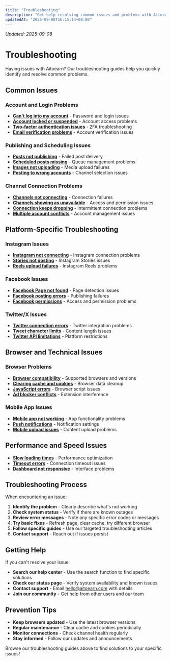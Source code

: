 ```yaml
---
title: "Troubleshooting"
description: "Get help resolving common issues and problems with Aitoearn"
updatedAt: "2025-09-08T16:15:14+08:00"
---
```

<!-- UPDATED_AT -->
_Updated: 2025-09-08_

# Troubleshooting

Having issues with Aitoearn? Our troubleshooting guides help you quickly identify and resolve common problems.

## Common Issues

### Account and Login Problems
- **[Can't log into my account](troubleshooting/701-cant-log-into-account)** - Password and login issues
- **[Account locked or suspended](troubleshooting/702-account-locked-suspended)** - Account access problems
- **[Two-factor authentication issues](troubleshooting/703-two-factor-authentication-issues)** - 2FA troubleshooting
- **[Email verification problems](troubleshooting/704-email-verification-problems)** - Account verification issues

### Publishing and Scheduling Issues
- **[Posts not publishing](troubleshooting/705-posts-not-publishing)** - Failed post delivery
- **[Scheduled posts missing](troubleshooting/706-scheduled-posts-missing)** - Queue management problems
- **[Images not uploading](troubleshooting/707-images-not-uploading)** - Media upload failures
- **[Posting to wrong accounts](troubleshooting/708-posting-to-wrong-accounts)** - Channel selection issues

### Channel Connection Problems
- **[Channels not connecting](troubleshooting/709-channels-not-connecting)** - Connection failures
- **[Channels showing as unavailable](troubleshooting/710-channels-unavailable)** - Access and permission issues
- **[Connection keeps dropping](troubleshooting/711-connection-keeps-dropping)** - Intermittent connection problems
- **[Multiple account conflicts](troubleshooting/712-multiple-account-conflicts)** - Account management issues

## Platform-Specific Troubleshooting

### Instagram Issues
- **[Instagram not connecting](troubleshooting/713-instagram-not-connecting)** - Instagram connection problems
- **[Stories not posting](troubleshooting/714-stories-not-posting)** - Instagram Stories issues
- **[Reels upload failures](troubleshooting/715-reels-upload-failures)** - Instagram Reels problems

### Facebook Issues
- **[Facebook Page not found](troubleshooting/716-facebook-page-not-found)** - Page detection issues
- **[Facebook posting errors](troubleshooting/717-facebook-posting-errors)** - Publishing failures
- **[Facebook permissions](troubleshooting/718-facebook-permissions)** - Access and permission problems

### Twitter/X Issues
- **[Twitter connection errors](troubleshooting/719-twitter-connection-errors)** - Twitter integration problems
- **[Tweet character limits](troubleshooting/720-tweet-character-limits)** - Content length issues
- **[Twitter API limitations](troubleshooting/721-twitter-api-limitations)** - Platform restrictions

## Browser and Technical Issues

### Browser Problems
- **[Browser compatibility](troubleshooting/722-browser-compatibility)** - Supported browsers and versions
- **[Clearing cache and cookies](troubleshooting/723-clearing-cache-cookies)** - Browser data cleanup
- **[JavaScript errors](troubleshooting/724-javascript-errors)** - Browser script issues
- **[Ad blocker conflicts](troubleshooting/725-ad-blocker-conflicts)** - Extension interference

### Mobile App Issues
- **[Mobile app not working](troubleshooting/726-mobile-app-not-working)** - App functionality problems
- **[Push notifications](troubleshooting/727-push-notifications)** - Notification settings
- **[Mobile upload issues](troubleshooting/728-mobile-upload-issues)** - Content upload problems

## Performance and Speed Issues

- **[Slow loading times](troubleshooting/729-slow-loading-times)** - Performance optimization
- **[Timeout errors](troubleshooting/730-timeout-errors)** - Connection timeout issues
- **[Dashboard not responsive](troubleshooting/731-dashboard-not-responsive)** - Interface problems

## Troubleshooting Process

When encountering an issue:

1. **Identify the problem** - Clearly describe what's not working
2. **Check system status** - Verify if there are known outages
3. **Review error messages** - Note any specific error codes or messages
4. **Try basic fixes** - Refresh page, clear cache, try different browser
5. **Follow specific guides** - Use our targeted troubleshooting articles
6. **Contact support** - Reach out if issues persist

## Getting Help

If you can't resolve your issue:

- **Search our help center** - Use the search function to find specific solutions
- **Check our status page** - Verify system availability and known issues
- **Contact support** - Email [hello@aitoearn.com](mailto:hello@aitoearn.com) with details
- **Join our community** - Get help from other users and our team

## Prevention Tips

- **Keep browsers updated** - Use the latest browser versions
- **Regular maintenance** - Clear cache and cookies periodically
- **Monitor connections** - Check channel health regularly
- **Stay informed** - Follow our updates and announcements

Browse our troubleshooting guides above to find solutions to your specific issues!
